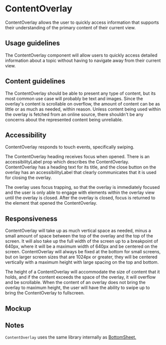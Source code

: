 
<Meta title="Components/Overlays/ContentOverlay/Docs" />

# ContentOverlay

ContentOverlay allows the user to quickly access information that supports their
understanding of the primary content of their current view.

## Usage guidelines

The ContentOverlay component will allow users to quickly access detailed
information about a topic without having to navigate away from their current
view.

## Content guidelines

The ContentOverlay should be able to present any type of content, but its most
common use case will probably be text and images. Since the overlay's content is
scrollable on overflow, the amount of content can be as little or as much as
needed, within reason. Unless content being used within the overlay is fetched
from an online source, there shouldn't be any concerns about the represented
content being unreliable.

## Accessibility

ContentOverlay responds to touch events, specifically swiping.

The ContentOverlay heading receives focus when opened. There is an
accessibilityLabel prop which describes the ContentOverlay. ContentOverlay has a
heading text for its title, and the close button on the overlay has an
accessibilityLabel that clearly communicates that it is used for closing the
overlay.

The overlay uses focus trapping, so that the overlay is immediately focused and
the user is only able to engage with elements within the overlay view until the
overlay is closed. After the overlay is closed, focus is returned to the element
that opened the ContentOverlay.

## Responsiveness

ContentOverlay will take up as much vertical space as needed, minus a small
amount of space between the top of the overlay and the top of the screen. It
will also take up the full width of the screen up to a breakpoint of 640px,
where it will be a maximum width of 640px and be centered on the screen.
ContentOverlay will always be fixed at the bottom for small screens, but on
larger screen sizes that are 1024px or greater, they will be centered vertically
with a maximum height with large spacing on the top and bottom.

The height of a ContentOverlay will accommodate the size of content that it
holds, and if the content exceeds the space of the overlay, it will overflow and
be scrollable. When the content of an overlay does not bring the overlay to
maximum height, the user will have the ability to swipe up to bring the
ContentOverlay to fullscreen.

## Mockup

<Figma
  collapsable
  url="https://www.figma.com/file/avvgu5SkbBvS8lGVePBsqO/Product%2FMobile?node-id=46695%3A174234&t=99B8hWLcDU6BdfTe-1"
/>

## Notes

`ContentOverlay` uses the same library internally as
[BottomSheet.](/docs/atlantis-selections-bottomsheet--bottom-sheet)
